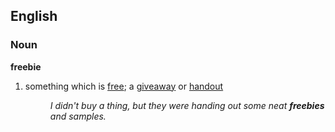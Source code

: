 ==English==

===Noun===
'''freebie'''
#something which is [[free]]; a [[giveaway]] or [[handout]]
#:''I didn't buy a thing, but they were handing out some neat '''freebies''' and samples.''